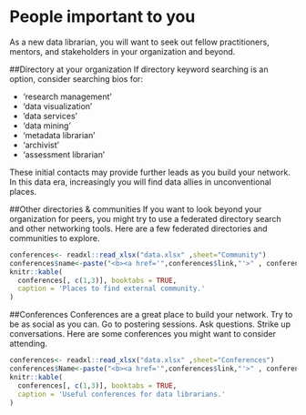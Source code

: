 # People important to you{#networking}
As a new data librarian, you will want to seek out fellow practitioners, mentors, and stakeholders in your organization and beyond.

##Directory at your organization
If directory keyword searching is an option, consider searching bios for: 

- ‘research management’
- ‘data visualization’
- ’data services’
- ‘data mining’
- ‘metadata librarian’
- ‘archivist’
- ‘assessment librarian’

These initial contacts may provide further leads as you build your network. In this data era, increasingly you will find data allies in unconventional places.

##Other directories & communities
If you want to look beyond your organization for peers, you might try to use a federated directory search and other networking tools. Here are a few federated directories and communities to explore.

```r
conferences<- readxl::read_xlsx("data.xlsx" ,sheet="Community")
conferences$name<-paste("<b><a href='",conferences$link,"'>" , conferences$name,"</a></b>")
knitr::kable(
  conferences[, c(1,3)], booktabs = TRUE,
  caption = 'Places to find external community.'
)
```

##Conferences
Conferences are a great place to build your network. Try to be as social as you can. Go to postering sessions. Ask questions. Strike up conversations. Here are some conferences you might want to consider attending.

```r
conferences<- readxl::read_xlsx("data.xlsx" ,sheet="Conferences")
conferences$Name<-paste("<b><a href='",conferences$link,"'>" , conferences$Name,"</a></b>")
knitr::kable(
  conferences[, c(1,3)], booktabs = TRUE,
  caption = 'Useful conferences for data librarians.'
)
```
